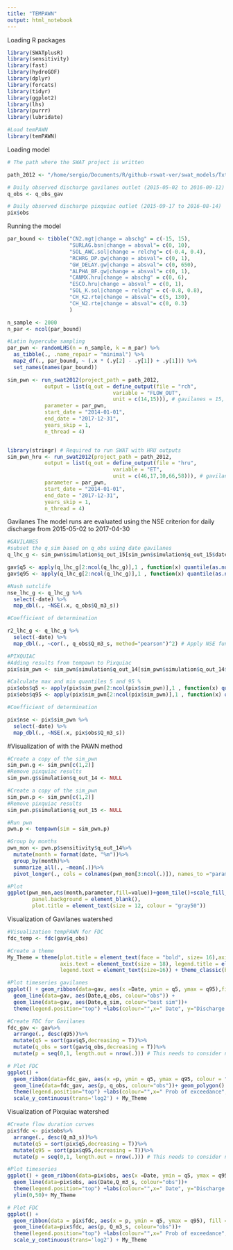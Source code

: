 ```yaml
---
title: "TEMPAWN"
output: html_notebook
---
```


Loading R packages

```r

library(SWATplusR)
library(sensitivity)
library(fast)
library(hydroGOF)
library(dplyr)
library(forcats)
library(tidyr)
library(ggplot2)
library(lhs)
library(purrr)
library(lubridate)

#Load temPAWN
library(temPAWN)

```

Loading model

```r
# The path where the SWAT project is written

path_2012 <- "/home/sergio/Documents/R/github-rswat-ver/swat_models/TxtInOut"

# Daily observed discharge gavilanes outlet (2015-05-02 to 2016-09-12)
q_obs <- q_obs_gav 

# Daily observed discharge pixquiac outlet (2015-09-17 to 2016-08-14)
pix$obs

```

Running the model

```r
par_bound <- tibble("CN2.mgt|change = abschg" = c(-15, 15),
                    "SURLAG.bsn|change = absval"= c(0, 10),
                    "SOL_AWC.sol|change = relchg"= c(-0.4, 0.4),
                    "RCHRG_DP.gw|change = absval"= c(0, 1),
                    "GW_DELAY.gw|change = absval"= c(0, 650),
                    "ALPHA_BF.gw|change = absval"= c(0, 1),
                    "CANMX.hru|change = abschg" = c(0, 6),
                    "ESCO.hru|change = absval" = c(0, 1),
                    "SOL_K.sol|change = relchg" = c(-0.8, 0.8),
                    "CH_K2.rte|change = absval"= c(5, 130),
                    "CH_N2.rte|change = absval"= c(0, 0.3)
                    )

n_sample <- 2000
n_par <- ncol(par_bound)

#Latin hypercube sampling
par_pwn <- randomLHS(n = n_sample, k = n_par) %>%
  as_tibble(., .name_repair = "minimal") %>%
  map2_df(., par_bound, ~ (.x * (.y[2] - .y[1]) + .y[1])) %>%
  set_names(names(par_bound))

sim_pwn <- run_swat2012(project_path = path_2012,
            output = list(q_out = define_output(file = "rch",
                                  variable = "FLOW_OUT",
                                  unit = c(14,15))), # gavilanes = 15, pixquiac = 14
            parameter = par_pwn,
            start_date = "2014-01-01",
            end_date = "2017-12-31",
            years_skip = 1,
            n_thread = 4)


library(stringr) # Required to run SWAT with HRU outputs
sim_pwn_hru <- run_swat2012(project_path = path_2012,
            output = list(q_out = define_output(file = "hru",
                                  variable = "ET",
                                  unit = c(46,17,10,66,58))), # gavilanes = 15, pixquiac = 14
            parameter = par_pwn,
            start_date = "2014-01-01",
            end_date = "2017-12-31",
            years_skip = 1,
            n_thread = 4)

```

Gavilanes 
The model runs are evaluated using the NSE criterion for daily discharge from 2015-05-02 to 2017-04-30

```r

#GAVILANES
#subset the q_sim based on q_obs using date gavilanes
q_lhc_g <- sim_pwn$simulation$q_out_15[sim_pwn$simulation$q_out_15$date %in% q_obs$Date,]

gav$q5 <- apply(q_lhc_g[2:ncol(q_lhc_g)],1 , function(x) quantile(as.numeric(x),0.05))
gav$q95 <- apply(q_lhc_g[2:ncol(q_lhc_g)],1 , function(x) quantile(as.numeric(x),0.95))

#Nash sutclife
nse_lhc_g <- q_lhc_g %>%
  select(-date) %>%
  map_dbl(., ~NSE(.x, q_obs$Q_m3_s))

#Coefficient of determination

r2_lhc_g <- q_lhc_g %>%
  select(-date) %>%
  map_dbl(., ~cor(., q_obs$Q_m3_s, method="pearson")^2) # Apply NSE function using q_sim, q_obs

#PIXQUIAC
#Adding results from tempawn to Pixquiac
pix$sim_pwn <- sim_pwn$simulation$q_out_14[sim_pwn$simulation$q_out_14$date %in% pix$obs$Date,]

#Calculate max and min quantiles 5 and 95 %
pix$obs$q5 <- apply(pix$sim_pwn[2:ncol(pix$sim_pwn)],1 , function(x) quantile(as.numeric(x),0.05))
pix$obs$q95 <- apply(pix$sim_pwn[2:ncol(pix$sim_pwn)],1 , function(x) quantile(as.numeric(x),0.95))

#Coefficient of determination

pix$nse <- pix$sim_pwn %>%
  select(-date) %>%
  map_dbl(., ~NSE(.x, pix$obs$Q_m3_s))

```

#Visualization of with the PAWN method

```r
#Create a copy of the sim_pwn
sim_pwn.g <- sim_pwn[c(1,2)] 
#Remove pixquiac results
sim_pwn.g$simulation$q_out_14 <- NULL 

#Create a copy of the sim_pwn
sim_pwn.p <- sim_pwn[c(1,2)] 
#Remove pixquiac results
sim_pwn.p$simulation$q_out_15 <- NULL 

#Run pwn
pwn.p <- tempawn(sim = sim_pwn.p)

#Group by months
pwn_mon <- pwn.p$sensitivity$q_out_14%>%
  mutate(month = format(date, "%m"))%>%
  group_by(month)%>%
  summarize_all(., ~mean(.))%>%
  pivot_longer(., cols = colnames(pwn_mon[3:ncol(.)]), names_to ="parameter") # Create a long table

#Plot
ggplot(pwn_mon,aes(month,parameter,fill=value))+geom_tile()+scale_fill_gradient(low="white", high="tomato")+theme(axis.ticks = element_blank(), 
        panel.background = element_blank(), 
        plot.title = element_text(size = 12, colour = "gray50")) 

```

Visualization of Gavilanes watershed

```r
#Visualization tempPAWN for FDC
fdc_temp <- fdc(gav$q_obs)

#Create a theme
My_Theme = theme(plot.title = element_text(face = "bold", size= 16),axis.title = element_text(size= 14), 
                 axis.text = element_text(size = 18), legend.title = element_text(size=16), 
                 legend.text = element_text(size=16)) + theme_classic(base_size = 16)

#Plot timeseries gavilanes
ggplot() + geom_ribbon(data=gav, aes(x =Date, ymin = q5, ymax = q95),fill = "green", alpha = .5) +
  geom_line(data=gav, aes(Date,q_obs, colour="obs")) +
  geom_line(data=gav, aes(Date,q_sim, colour="best sim"))+
  theme(legend.position="top") +labs(colour="",x=" Date", y="Discharge m^3/S") + My_Theme

#Create FDC for Gavilanes
fdc_gav <- gav%>%
  arrange(., desc(q95))%>%
  mutate(q5 = sort(gav$q5,decreasing = T))%>%
  mutate(q_obs = sort(gav$q_obs,decreasing = T))%>%
  mutate(p = seq(0,1, length.out = nrow(.))) # This needs to consider n + 1 

# Plot FDC
ggplot() + 
  geom_ribbon(data=fdc_gav, aes(x =p, ymin = q5, ymax = q95, colour = "5-95 PPU" ), fill = "green", alpha = .5) +
  geom_line(data=fdc_gav, aes(p, q_obs, colour="obs"))+ geom_polygon() +
  theme(legend.position="top") +labs(colour="",x=" Prob of exceedance", y="Discharge m^3/S") +
  scale_y_continuous(trans='log2') + My_Theme

```


Visualization of Pixquiac watershed

```r

#Create flow duration curves
pix$fdc <- pix$obs%>%
  arrange(., desc(Q_m3_s))%>%
  mutate(q5 = sort(pix$q5,decreasing = T))%>%
  mutate(q95 = sort(pix$q95,decreasing = T))%>%
  mutate(p = seq(0,1, length.out = nrow(.))) # This needs to consider n + 1 

#Plot timeseries
ggplot() + geom_ribbon(data=pix$obs, aes(x =Date, ymin = q5, ymax = q95),fill = "green", alpha = .5) +
  geom_line(data=pix$obs, aes(Date,Q_m3_s, colour="obs"))+
  theme(legend.position="top") +labs(colour="",x=" Date", y="Discharge m^3/S")+
  ylim(0,50)+ My_Theme

# Plot FDC
ggplot() + 
  geom_ribbon(data = pix$fdc, aes(x = p, ymin = q5, ymax = q95), fill = "green", alpha = .5) +
  geom_line(data=pix$fdc, aes(p, Q_m3_s, colour="obs"))+
  theme(legend.position="top") +labs(colour="",x=" Prob of exceedance", y="Discharge m^3/S") +
  scale_y_continuous(trans='log2') + My_Theme

```

